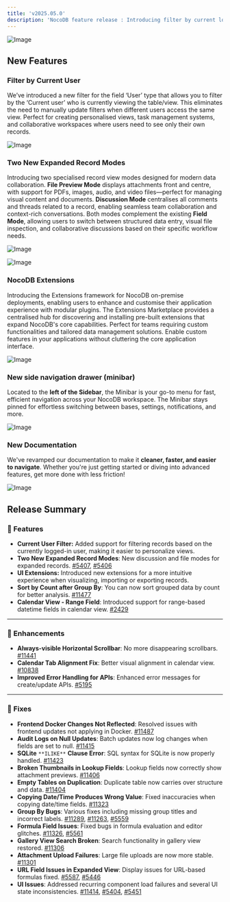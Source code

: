```yaml
---
title: 'v2025.05.0'
description: 'NocoDB feature release : Introducing filter by current logged in user, NocoDB extensions and two new expanded record modes'
---
```


![Image](https://github.com/user-attachments/assets/7389e89e-00d2-422d-ab80-d52de7f0b8dc)

## New Features

### Filter by Current User

We’ve introduced a new filter for the field ‘User’ type that allows you to filter by the ‘Current user’ who is currently viewing the table/view. This eliminates the need to manually update filters when different users access the same view. Perfect for creating personalised views, task management systems, and collaborative workspaces where users need to see only their own records.

![Image](https://github.com/user-attachments/assets/ef3b83e8-1483-491a-80cd-3e811c92c149)

### Two New Expanded Record Modes

Introducing two specialised record view modes designed for modern data collaboration. **File Preview Mode** displays attachments front and centre, with support for PDFs, images, audio, and video files—perfect for managing visual content and documents. **Discussion Mode** centralises all comments and threads related to a record, enabling seamless team collaboration and context-rich conversations. Both modes complement the existing **Field Mode**, allowing users to switch between structured data entry, visual file inspection, and collaborative discussions based on their specific workflow needs.

![Image](https://github.com/user-attachments/assets/84c1c185-310b-4ac3-bc68-b8de5b6e3d43)

![Image](https://github.com/user-attachments/assets/3e3e584a-d8ac-4025-8031-82b83b88771d)


### NocoDB Extensions 

Introducing the Extensions framework for NocoDB on-premise deployments, enabling users to enhance and customise their application experience with modular plugins. The Extensions Marketplace provides a centralised hub for discovering and installing pre-built extensions that expand NocoDB's core capabilities. Perfect for teams requiring custom functionalities and tailored data management solutions. Enable custom features in your applications without cluttering the core application interface.

![Image](https://github.com/user-attachments/assets/9fa11ce2-1512-4f1f-82fe-9167b4b9003b)

### New side navigation drawer (minibar)

Located to the **left of the Sidebar**, the Minibar is your go-to menu for fast, efficient navigation across your NocoDB workspace. The Minibar stays pinned for effortless switching between bases, settings, notifications, and more.

![Image](https://github.com/user-attachments/assets/1c8d151b-e504-4365-aab6-2b90cc9c794c)

### New Documentation

We've revamped our documentation to make it **cleaner, faster, and easier to navigate**. Whether you're just getting started or diving into advanced features, get more done with less friction!

![Image](https://github.com/user-attachments/assets/8d349674-3575-46f2-af18-05a49643d050)

## Release Summary 

### 🚀 Features

* **Current User Filter:** Added support for filtering records based on the currently logged-in user, making it easier to personalize views.
* **Two New Expanded Record Modes**: New discussion and file modes for expanded records. [#5407](https://github.com/nocodb/nocodb-ee/issues/5407), [#5406](https://github.com/nocodb/nocodb-ee/issues/5406)
* **UI Extensions:** Introduced new extensions for a more intuitive experience when visualizing, importing or exporting records.
* **Sort by Count after Group By**: You can now sort grouped data by count for better analysis. [#11477](https://github.com/nocodb/nocodb/issues/11477)
* **Calendar View - Range Field**: Introduced support for range-based datetime fields in calendar view. [#2429](https://github.com/nocodb/nocodb-ee/issues/2429)

---

### 🎨 Enhancements

* **Always-visible Horizontal Scrollbar**: No more disappearing scrollbars. [#11441](https://github.com/nocodb/nocodb/issues/11441)
* **Calendar Tab Alignment Fix**: Better visual alignment in calendar view. [#10838](https://github.com/nocodb/nocodb/issues/10838)
* **Improved Error Handling for APIs**: Enhanced error messages for create/update APIs. [#5195](https://github.com/nocodb/nocodb-ee/issues/5195)

---

### 🐞 Fixes

* **Frontend Docker Changes Not Reflected**: Resolved issues with frontend updates not applying in Docker. [#11487](https://github.com/nocodb/nocodb/issues/11487)
* **Audit Logs on Null Updates**: Batch updates now log changes when fields are set to null. [#11415](https://github.com/nocodb/nocodb/issues/11415)
* **SQLite** `**ILIKE**` **Clause Error**: SQL syntax for SQLite is now properly handled. [#11423](https://github.com/nocodb/nocodb/issues/11423)
* **Broken Thumbnails in Lookup Fields**: Lookup fields now correctly show attachment previews. [#11406](https://github.com/nocodb/nocodb/issues/11406)
* **Empty Tables on Duplication**: Duplicate table now carries over structure and data. [#11404](https://github.com/nocodb/nocodb/issues/11404)
* **Copying Date/Time Produces Wrong Value**: Fixed inaccuracies when copying date/time fields. [#11323](https://github.com/nocodb/nocodb/issues/11323)
* **Group By Bugs**: Various fixes including missing group titles and incorrect labels. [#11289](https://github.com/nocodb/nocodb/issues/11289), [#11263](https://github.com/nocodb/nocodb/issues/11263), [#5559](https://github.com/nocodb/nocodb-ee/issues/5559)
* **Formula Field Issues**: Fixed bugs in formula evaluation and editor glitches. [#11326](https://github.com/nocodb/nocodb/issues/11326), [#5561](https://github.com/nocodb/nocodb-ee/issues/5561)
* **Gallery View Search Broken**: Search functionality in gallery view restored. [#11306](https://github.com/nocodb/nocodb/issues/11306)
* **Attachment Upload Failures**: Large file uploads are now more stable. [#11301](https://github.com/nocodb/nocodb/issues/11301)
* **URL Field Issues in Expanded View**: Display issues for URL-based formulas fixed. [#5587](https://github.com/nocodb/nocodb-ee/issues/5587), [#5446](https://github.com/nocodb/nocodb-ee/issues/5446)
* **UI Issues**: Addressed recurring component load failures and several UI state inconsistencies. [#11414](https://github.com/nocodb/nocodb/issues/11414), [#5404](https://github.com/nocodb/nocodb-ee/issues/5404), [#5451](https://github.com/nocodb/nocodb-ee/issues/5451)
